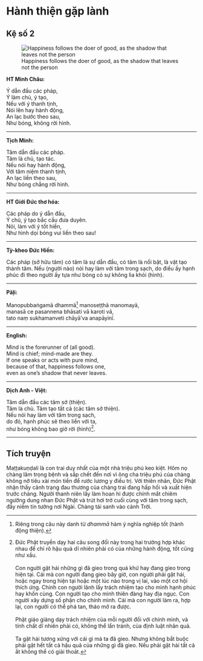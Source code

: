 
# Hành thiện gặp lành {- #hanh-thien-gap-lanh}

## Kệ số 2 {- #ke-so-2}

![Happiness follows the doer of good, as the shadow that leaves not the person](images/kinh-phap-cu-ke-so-2-dhammapada-verse-2.jpg){fig-align="center" .lightbox}

**HT Minh Châu:**

Ý dẫn đầu các pháp,  
Ý làm chủ, ý tạo,  
Nếu với ý thanh tịnh,  
Nói lên hay hành động,  
An lạc bước theo sau,  
Như bóng, không rời hình.  

<hr class="divider">

**Tịch Minh:**

Tâm dẫn đầu các pháp.  
Tâm là chủ, tạo tác.  
Nếu nói hay hành động,  
Với tâm niệm thanh tịnh,  
An lạc liền theo sau,  
Như bóng chẳng rời hình.  

<hr class="divider">

**HT Giới Đức thơ hóa:**

Các pháp do ý dẫn đầu,  
Ý chủ, ý tạo bắc cầu đưa duyên.  
Nói, làm với ý tốt hiền,  
Như hình dọi bóng vui liền theo sau!  

<hr class="divider">

**Tỳ-kheo Đức Hiền:**

Các pháp (sở hữu tâm) có tâm là sự dẫn đầu, có tâm là nổi bật, là vật tạo thành tâm. Nếu (người nào) nói hay làm với tâm trong sạch, do điều ấy hạnh phúc đi theo người ấy tựa như bóng có sự không lìa khỏi (hình).  

<hr class="divider">

**Pāḷi:**

Manopubbaṅgamā dhammā[^1] manoseṭṭhā manomayā,  
manasā ce pasannena bhāsati vā karoti vā,  
tato naṃ sukhamanveti chāyā’va anapāyinī.  

<hr class="divider">

**English:**

Mind is the forerunner of (all good).  
Mind is chief; mind-made are they.  
If one speaks or acts with pure mind,  
because of that, happiness follows one,  
even as one's shadow that never leaves.  

<hr class="divider">

**Dịch Anh - Việt:**

Tâm dẫn đầu các tâm sở (thiện).  
Tâm là chủ. Tâm tạo tất cả (các tâm sở thiện).  
Nếu nói hay làm với tâm trong sạch,  
do đó, hạnh phúc sẽ theo liền với ta,  
như bóng không bao giờ rời (hình)[^2].  

<hr class="divider">

## Tích truyện {- #tich-truyen}

Maṭṭakuṇḍali là con trai duy nhất của một nhà triệu phú keo kiệt. Hôm nọ chàng lâm trọng bệnh và sắp chết đến nơi vì ông cha triệu phú của chàng không nỡ tiêu xài món tiền để rước lương y điều trị. Với thiên nhãn, Ðức Phật nhận thấy cảnh trạng đau thương của chàng trai đang hấp hối và xuất hiện trước chàng. Người thanh niên lấy làm hoan hỉ được chính mắt chiêm ngưỡng dung nhan Ðức Phật và trút hơi trở cuối cùng với tâm trong sạch, đầy niềm tin tưởng nơi Ngài. Chàng tái sanh vào cảnh Trời.

[^1]: Riêng trong câu này danh từ *dhammā* hàm ý nghĩa nghiệp tốt (hành động thiện).

[^2]: Ðức Phật truyền dạy hai câu song đối này trong hai trường hợp khác nhau để chỉ rõ hậu quả dĩ nhiên phải có của những hành động, tốt cũng như xấu.
<br><br>
Con người gặt hái những gì đã gieo trong quá khứ hay đang gieo trong hiện tại. Cái mà con người đang gieo bây giờ, con người phải gặt hái, hoặc ngay trong hiện tại hoặc một lúc nào trong vị lai, vào một cơ hội thích ứng. Chính con người lãnh lấy trách nhiệm tạo cho mình hạnh phúc hay khốn cùng. Con người tạo cho mình thiên đàng hay địa ngục. Con người xây dựng số phận cho chính mình. Cái mà con người làm ra, hợp lại, con người có thể phá tan, tháo mở ra được.
<br><br>
Phật giáo giảng dạy trách nhiệm của mỗi người đối với chính mình, và tính chất dĩ nhiên phải có, không thể lẩn tránh, của định luật nhân quả.
<br><br>
Ta gặt hái tương xứng với cái gì mà ta đã gieo. Nhưng không bắt buộc phải gặt hết tất cả hậu quả của những gì đã gieo. Nếu phải gặt hái tất cả ắt không thể có giải thoát.